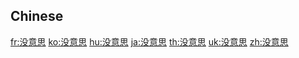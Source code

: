 {{also|沒意思}}
==Chinese==
{{zh-see|沒意思}}

[[fr:没意思]]
[[ko:没意思]]
[[hu:没意思]]
[[ja:没意思]]
[[th:没意思]]
[[uk:没意思]]
[[zh:没意思]]